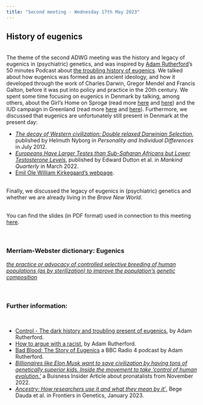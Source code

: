```yaml
---
title: "Second meeting - Wednesday 17th May 2023"
---
```


## History of eugenics
<br>
The theme of the second ADWG meeting was the history and legacy of eugenics in (psychiatric) genetics, and was inspired by <a href="https://www.adamrutherford.com/" target="_blank" rel="noopener noreferrer" title="About Adam Rutherford">Adam Rutherford</a>'s 50 minutes Podcast about <a href="https://howtoacademy.com/podcasts/adam-rutherford-the-troubling-history-of-eugenics/" target="_blank" rel="noopener noreferrer" title="Adam Rutherford - The Troubling History of Eugenics">the troubling history of eugenics</a>. 
We talked about how eugenics was formed as an ancient ideology, and how it developed through the work of Charles Darwin, Gregor Mendel and Francis Galton, before it was put into policy and practice in the 20th century. We spent some time focusing on eugenics in Denmark by talking, among others, about the Girl's Home on Sprogø (read more <a href="https://sundogbaelt.dk/forbindelser/storebaelt/sprogo/pigehjemmet-pa-sprogo/" target="_blank" rel="noopener noreferrer" title="Pigehjemmet på Sprogø">here</a> and <a href="https://cphpost.dk/2021-04-18/history/spectre-of-sprogo-the-dark-chapter-denmark-would-rather-forget/" target="_blank" rel="noopener noreferrer" title="Spectre of Sprogø">here</a>) and the IUD campaign in Greenland (read more <a href="https://sum.dk/nyheder/2022/september/danmark-og-groenland-indgaar-aftale-om-udredning-af-%E2%80%9Dspiralsagen%E2%80%9D" target="_blank" rel="noopener noreferrer" title="Spiralsagen">here</a> and <a href="https://www.dr.dk/lyd/p1/spiralkampagnen" target="_blank" rel="noopener noreferrer" title="Spiralkampagnen">here</a>).
Furthermore, we discussed that eugenics are unfortunately still present in Denmark at the present day:

* <a href="https://doi.org/10.1016/j.paid.2011.02.031" target="_blank" rel="noopener noreferrer" title="The decay of Western civilization: Double relaxed Darwinian Selection">_The decay of Western civilization: Double relaxed Darwinian Selection_</a>, published by Helmuth Nyborg in _Personality and Individual Differences_ in July 2012.
* <a href="http://doi.org/10.46469/mq.2022.62.3.4" target="_blank" rel="noopener noreferrer" title="Europeans Have Larger Testes than Sub-Saharan Africans but Lower Testosterone Levels">_Europeans Have Larger Testes than Sub-Saharan Africans but Lower Testosterone Levels_</a>, published by Edward Dutton et al. in _Mankind Quarterly_ in March 2022.
* <a href="https://front.emilkirkegaard.dk/" target="_blank" rel="noopener noreferrer" title="Emil Ole William Kirkegaard">Emil Ole William Kirkegaard's webpage</a>.

<br>
Finally, we discussed the legacy of eugenics in (psychiatric) genetics and whether we are already living in the _Brave New World_.
<br><br>

You can find the slides (in PDF format) used in connection to this meeting <a href="Slides/ADWG_meeting2_eugenics_history.pdf" target="_blank" rel="noopener noreferrer" title="ADWG meeting - History of eugenics">here</a>.
<br><br><br>

### Merriam-Webster dictionary: Eugenics
<a href="https://www.merriam-webster.com/dictionary/eugenics" target="_blank" rel="noopener noreferrer" title="Merriam-Webster Dictionary Definition of Eugenics">_the practice or advocacy of controlled selective breeding of human populations (as by sterilization) to improve the population's genetic composition_</a>
<br><br><br>

### Further information:
<br>

* <a href="https://www.adamrutherford.com/eugenics" target="_blank" rel="noopener noreferrer" title="Adam Rutherford - Control">Control - The dark history and troubling present of eugenics</a>, by Adam Rutherford.
* <a href="https://www.adamrutherford.com/race" target="_blank" rel="noopener noreferrer" title="Adam Rutherford - How to argue with a racist">How to argue with a racist</a>, by Adam Rutherford.
* <a href="https://www.bbc.co.uk/programmes/m001fd36" target="_blank" rel="noopener noreferrer" title="Bad Blood: The Story of Eugenics">Bad Blood: The Story of Eugenics</a> a BBC Radio 4 podcast by Adam Rutherford.
* <a href="https://archive.ph/IheJc#selection-1303.0-1303.156" target="_blank" rel="noopener noreferrer" title="Inside the movement to take 'control of human evolution.'">_Billionaires like Elon Musk want to save civilization by having tons of genetically superior kids. Inside the movement to take 'control of human evolution.'_</a> a Buisness Insider Article about pronatalists from November 2022.
* <a href="https://doi.org/10.3389/fgene.2023.1044555" target="_blank" rel="noopener noreferrer" title="Ancestry: How researchers use it and what they mean by it">_Ancestry: How researchers use it and what they mean by it'_</a>, Bege Dauda et al. in Frontiers in Genetics, January 2023.




